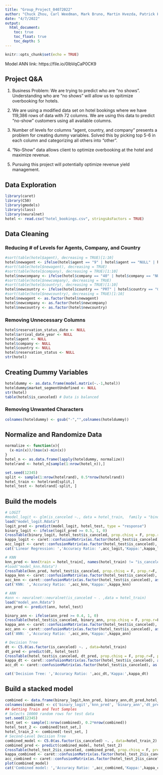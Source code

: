 ---
title: "Group_Project_04072022"
author: "Chuck Zhou, Carl Weedman, Mark Bruno, Martin Hvezda, Patrick Holstad, and Felipe Prata"
date: "4/7/2022"
output: 
  html_document:
    toc: true
    toc_float: true
    toc_depth: 5
---

```{r setup, include=FALSE}
knitr::opts_chunk$set(echo = TRUE)
```

Model ANN link: https://file.io/0lbVqCaP0CK9

## Project Q&A

1. Business Problem: We are trying to predict who are "no shows". Understanding who are "no shows" will allow us to opitimize overbooking for hotels.

2. We are using a modified data set on hotel bookings where we have 119,386 rows of data with 72 columns. We are using this data to predict "no-show" customers using all available columns.

3. Number of levels for columns "agent, country, and company" presents a problem for creating dummy variables. Solved this by picking top 5-6 in each column and categorizing all others into "other".

4. "No-Show" data allows client to optimize overbooking at the hotel and maximize revenue.

5. Pursuing this project will potentially optimize revenue yield management.

## Data Exploration
```{r warning=FALSE, results=FALSE}
library(caret)
library(C50)
library(gmodels)
library(class)
library(neuralnet)
hotel <- read.csv("hotel_bookings.csv", stringsAsFactors = TRUE)
```
## Data Cleaning
### Reducing # of Levels for Agents, Company, and Country
```{r}
#sort(table(hotel$agent), decreasing = TRUE)[1:10]
hotel$newagent <- ifelse(hotel$agent == "9" | hotel$agent == "NULL" | hotel$agent == "240" | hotel$agent == "1"| hotel$agent == "14" | hotel$agent == "7" | hotel$agent == "6",  hotel$agent, "other")
#sort(table(hotel$newagent), decreasing = TRUE)
#sort(table(hotel$company), decreasing = TRUE)[1:10]
hotel$newcompany <- ifelse(hotel$company == "40" | hotel$company == "NULL" | hotel$company == "223" ,  hotel$company, "other")
#sort(table(hotel$newcompany), decreasing = TRUE)
#sort(table(hotel$country), decreasing = TRUE)[1:10]
hotel$newcountry <- ifelse(hotel$country == "PRT" | hotel$country == "GBR" | hotel$country == "FRA" | hotel$country == "ESP" | hotel$country == "DEU",  hotel$country, "other")
#sort(table(hotel$newcountry), decreasing = TRUE)[1:10]
hotel$newagent <- as.factor(hotel$newagent)
hotel$newcompany <- as.factor(hotel$newcompany)
hotel$newcountry <- as.factor(hotel$newcountry)
```

### Removing Unnecessary Columns
```{r}
hotel$reservation_status_date <- NULL
hotel$arrival_date_year <- NULL
hotel$agent <- NULL
hotel$company <- NULL
hotel$country <- NULL
hotel$reservation_status <- NULL
str(hotel)
```
## Creating Dummy Variables
```{r}
hoteldummy <- as.data.frame(model.matrix(~.-1,hotel))
hoteldummy$market_segmentUndefined <- NULL
str(hotel)
table(hotel$is_canceled) # Data is balanced
```

### Removing Unwanted Characters
```{r}
colnames(hoteldummy) <- gsub("-","",colnames(hoteldummy))
```

## Normalize and Randomize Data
```{r}
normalize <- function(x){
  (x-min(x))/(max(x)-min(x))
}
hotel_n <- as.data.frame(lapply(hoteldummy, normalize))
hotelrand <- hotel_n[sample(1:nrow(hotel_n)),]

set.seed(12345)
split <- sample(1:nrow(hotelrand), 0.5*nrow(hotelrand))
hotel_train <- hotelrand[split,]
hotel_test <- hotelrand[-split, ]
```

## Build the models

```{r cache=TRUE, warning=FALSE}
# LOGIT
#model_logit <- glm(is_canceled ~., data = hotel_train,  family = "binomial")
load("model_logit.Rdata")
logit_pred <- predict(model_logit, hotel_test, type = "response")
binary_logit <- ifelse(logit_pred >= 0.5, 1, 0)
CrossTable(binary_logit, hotel_test$is_canceled, prop.chisq = F, prop.r=F, prop.t = F, dnn=c('Actuals','Prediction'))
kappa_logit <- caret::confusionMatrix(as.factor(hotel_test$is_canceled), as.factor(binary_logit), positive = "1")$overall[2]
acc_logit <- caret::confusionMatrix(as.factor(hotel_test$is_canceled), as.factor(binary_logit), positive = "1")$overall[1]
cat('Linear Regression: ','Accuracy Ratio: ',acc_logit,'Kappa:',kappa_logit)
```


```{r cache=TRUE, warning=FALSE}
# KNN
knn_pred <- knn(train = hotel_train[, names(hotel_train) != "is_canceled"], test = hotel_test[, names(hotel_test) != "is_canceled"], cl = hotel_train$is_canceled, k = 303) 
#load("model_knn.Rdata")
CrossTable(knn_pred, hotel_test$is_canceled, prop.chisq = F, prop.r=F, prop.t = F, dnn=c('Actuals','Prediction'))
kappa_knn <- caret::confusionMatrix(as.factor(hotel_test$is_canceled), as.factor(knn_pred), positive = "1")$overall[2]
acc_knn <- caret::confusionMatrix(as.factor(hotel_test$is_canceled), as.factor(knn_pred), positive = "1")$overall[1]
cat('KNN: ','Accuracy Ratio: ',acc_knn,'Kappa:',kappa_knn)
```

```{r cache=TRUE, warning=FALSE}
# ANN
#ann <- neuralnet::neuralnet(is_canceled ~ . ,data = hotel_train)
load("model_ann.Rdata")
ann_pred <- predict(ann, hotel_test)

binary_ann <- ifelse(ann_pred >= 0.4, 1, 0)
CrossTable(hotel_test$is_canceled, binary_ann, prop.chisq = F, prop.r=F, prop.t = F, dnn=c('Actuals','Prediction'))
kappa_ann <- caret::confusionMatrix(as.factor(hotel_test$is_canceled), as.factor(binary_ann), positive = "1")$overall[2]
acc_ann <- caret::confusionMatrix(as.factor(hotel_test$is_canceled), as.factor(binary_ann), positive = "1")$overall[1]
cat('ANN: ','Accuracy Ratio: ',acc_ann,'Kappa:',kappa_ann)
```

```{r cache=TRUE, warning=FALSE}
# Decision Tree
dt <- C5.0(as.factor(is_canceled) ~. , data=hotel_train)
dt_pred <- predict(dt, hotel_test)
CrossTable(hotel_test$is_canceled, dt_pred, prop.chisq = F, prop.r=F, prop.t = F, dnn=c('Actuals','Prediction'))
kappa_dt <- caret::confusionMatrix(as.factor(hotel_test$is_canceled), as.factor(dt_pred), positive = "1")$overall[2]
acc_dt <- caret::confusionMatrix(as.factor(hotel_test$is_canceled), as.factor(dt_pred), positive = "1")$overall[1]

cat('Decision Tree: ','Accuracy Ratio: ',acc_dt,'Kappa:',kappa_dt)
```
## Build a stacked model


```{r warning= FALSE}
combined <- data.frame(binary_logit,knn_pred, binary_ann,dt_pred,hotel_test$is_canceled)
colnames(combined) <- c('binary_logit','knn_pred', 'binary_ann','dt_pred','is_canceled')
## Getting Train and Test Samples
# Selects 10000 random rows for test data
set.seed(12345)
test_set <- sample(1:nrow(combined), 0.2*nrow(combined))
hotel_test_2 <- combined[test_set,]
hotel_train_2 <- combined[-test_set, ]
# Second-Level Decision Tree
combined_model <- C5.0(as.factor(is_canceled) ~. , data=hotel_train_2)
combined_pred <- predict(combined_model, hotel_test_2)
CrossTable(hotel_test_2$is_canceled, combined_pred, prop.chisq = F, prop.r=F, prop.t = F, dnn=c('Actuals','Prediction'))
kappa_combined <- caret::confusionMatrix(as.factor(hotel_test_2$is_canceled), as.factor(combined_pred), positive = "1")$overall[2]
acc_combined <- caret::confusionMatrix(as.factor(hotel_test_2$is_canceled), as.factor(combined_pred), positive = "1")$overall[1]
plot(combined_model)
cat('Combined model: ','Accuracy Ratio: ',acc_combined,'Kappa:',kappa_combined)
```
